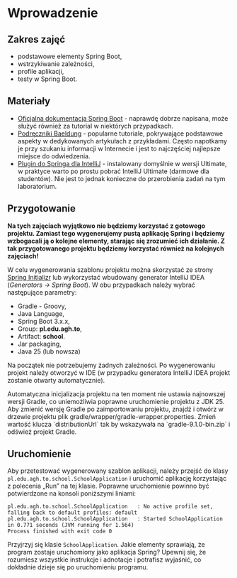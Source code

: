 
# Wprowadzenie

## Zakres zajęć
- podstawowe elementy Spring Boot,
- wstrzykiwanie zależności,
- profile aplikacji,
- testy w Spring Boot.

## Materiały
- [Oficjalna dokumentacja Spring Boot](https://docs.spring.io/spring-boot/index.html) - naprawdę dobrze napisana, może służyć również za tutorial w niektórych przypadkach.
- [Podręczniki Baeldung](https://www.baeldung.com/spring-tutorial) - popularne tutoriale, pokrywające podstawowe aspekty w dedykowanych artykułach z przykładami. Często napotkamy je przy szukaniu informacji w Internecie i jest to najczęściej najlepsze miejsce do odwiedzenia.
- [Plugin do Springa dla IntelliJ](https://plugins.jetbrains.com/plugin/20221-spring) - instalowany domyślnie w wersji Ultimate, w praktyce warto po prostu pobrać IntelliJ Ultimate (darmowe dla studentów). Nie jest to jednak konieczne do przerobienia zadań na tym laboratorium.

## Przygotowanie  

**Na tych zajęciach wyjątkowo nie będziemy korzystać z gotowego projektu. Zamiast tego wygenerujemy pustą aplikację Spring i będziemy wzbogacali ją o kolejne elementy, starając się zrozumieć ich działanie. Z tak przygotowanego projektu będziemy korzystać również na kolejnych zajęciach!**

W celu wygenerowania szablonu projektu można skorzystać ze strony [Spring Initializr](https://start.spring.io/) lub wykorzystać wbudowany generator IntelliJ IDEA (*Generators -> Spring Boot*). W obu przypadkach należy wybrać następujące parametry:

- Gradle - Groovy,
- Java Language,
- Spring Boot 3.x.x,
- Group: **pl.edu.agh.to**,
- Artifact: **school**.
- Jar packaging,
- Java 25 (lub nowsza)

Na początek nie potrzebujemy żadnych zależności. Po wygenerowaniu projekt należy otworzyć w IDE (w przypadku generatora IntelliJ IDEA projekt zostanie otwarty automatycznie).

<Callout type="warning">
Automatyczna inicjalizacja projektu na ten moment nie ustawia najnowszej wersji Gradle, co uniemożliwia poprawne uruchomienie projektu z JDK 25. Aby zmienić wersję Gradle po zaimportowaniu projektu, znajdź i otwórz w drzewie projektu plik gradle/wrapper/gradle-wrapper.properties. Zmień wartość klucza `distributionUrl` tak by wskazywała na `gradle-9.1.0-bin.zip` i odśwież projekt Gradle.
 </Callout>



## Uruchomienie

Aby przetestować wygenerowany szablon aplikacji, należy przejść do klasy `pl.edu.agh.to.school.SchoolApplication` i uruchomić aplikację korzystając z polecenia „Run” na tej klasie. Poprawne uruchomienie powinno być potwierdzone na konsoli poniższymi liniami:

```
pl.edu.agh.to.school.SchoolApplication   : No active profile set, falling back to default profiles: default
pl.edu.agh.to.school.SchoolApplication   : Started SchoolApplication in 0.771 seconds (JVM running for 1.564)
Process finished with exit code 0
```

Przyjrzyj się klasie `SchoolApplication`. Jakie elementy sprawiają, że program zostaje uruchomiony jako aplikacja Spring? Upewnij się, że rozumiesz wszystkie instrukcje i adnotacje i potrafisz wyjaśnić, co dokładnie dzieje się po uruchomieniu programu.
